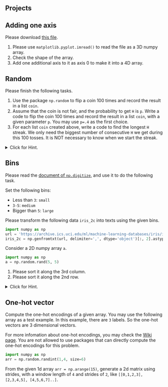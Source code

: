 
## Projects




::: {#exr-}
## Adding one axis
Please download [this file](assests/img/20220824224849.png).   

1. Please use `matplotlib.pyplot.imread()` to read the file as a 3D numpy array.
2. Check the shape of the array.
3. Add one additional axis to it as axis 0 to make it into a 4D array. 
:::


::: {#exr-}
## Random
Please finish the following tasks. 

1. Use the package `np.random` to flip a coin 100 times and record the result in a list `coin`.
2. Assume that the coin is not fair, and the probability to get `H` is `p`. Write a code to flip the coin 100 times and record the result in a list `coin`, with a given parameter `p`. You may use `p=.4` as the first choice.
3. For each list `coin` created above, write a code to find the longest `H` streak. We only need the biggest number of consecutive `H` we get during this 100 tosses. It is NOT necessary to know when we start the streak.
:::


<details>
<summary>Click for Hint.</summary>

::: {.solution}
The following ideas can be used to solve the problem.

- `np.where`
- string, `split` and `join`
:::

</details>



::: {#exr-}
## Bins
Please read the [document of `np.digitize`](https://numpy.org/doc/stable/reference/generated/numpy.digitize.html#numpy-digitize), and use it to do the following task.

Set the following bins:

- Less than `3`: `small`
- `3-5`: `medium`
- Bigger than `5`: `large`

Please transform the following data `iris_2c` into texts using the given bins.

```python
import numpy as np
url = 'https://archive.ics.uci.edu/ml/machine-learning-databases/iris/iris.data'
iris_2c = np.genfromtxt(url, delimiter=',', dtype='object')[:, 2].astype('float')
```
:::



::: {#exr-}
Consider a 2D numpy array `a`. 

```python
import numpy as np
a = np.random.rand(5, 5)
```

1. Please sort it along the 3rd column.
2. Please sort it along the 2nd row.
:::


<details>
<summary>Click for Hint.</summary>

::: {.solution}
Please use `np.argsort` for the problem.
:::
</details>


::: {#exr-}
## One-hot vector
Compute the one-hot encodings of a given array. You may use the following array as a test example. In this example, there are `3` labels. So the one-hot vectors are 3 dimensional vectors.

For more infomation about one-hot encodings, you may check the [Wiki page](https://en.wikipedia.org/wiki/One-hot#Machine_learning_and_statistics). You are not allowed to use packages that can directly compute the one-hot encodings for this problem. 

```python
import numpy as np
arr = np.random.randint(1,4, size=6)
```

:::



::: {#exr-}
From the given 1d array `arr = np.arange(15)`, generate a 2d matrix using strides, with a window length of `4` and strides of `2`, like `[[0,1,2,3], [2,3,4,5], [4,5,6,7]..]`.
:::